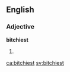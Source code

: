 ==English==

===Adjective===
'''bitchiest'''

# {{en-superlative of|bitchy}}

[[ca:bitchiest]]
[[sv:bitchiest]]